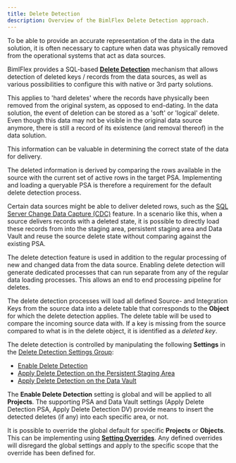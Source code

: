 ---
title: Delete Detection
description: Overview of the BimlFlex Delete Detection approach.
---
<head>
  <meta name="varigenceProduct" content="BimlFlex"></meta>
  <meta name="varigenceArticleType" content="Reference"></meta>
</head>

To be able to provide an accurate representation of the data in the data solution, it is often necessary to capture when data was physically removed from the operational systems that act as data sources.

BimlFlex provides a SQL-based [**Delete Detection**](./delete-detection) mechanism that allows detection of deleted keys / records from the data sources, as well as various possibilities to configure this with native or 3rd party solutions.

This applies to 'hard deletes' where the records have physically been removed from the original system, as opposed to end-dating. In the data solution, the event of deletion can be stored as a 'soft' or 'logical' delete. Even though this data may not be visible in the original data source anymore, there is still a record of its existence (and removal thereof) in the data solution.

This information can be valuable in determining the correct state of the data for delivery.

The deleted information is derived by comparing the rows available in the source with the current set of active rows in the target PSA. Implementing and loading a queryable PSA is therefore a requirement for the default delete detection process.

Certain data sources might be able to deliver deleted rows, such as the [SQL Server Change Data Capture (CDC)](https://docs.microsoft.com/en-us/sql/relational-databases/track-changes/about-change-data-capture-sql-server) feature. In a scenario like this, when a source delivers records with a deleted state, it is possible to directly load these records from into the staging area, persistent staging area and Data Vault and reuse the source delete state without comparing against the existing PSA.

The delete detection feature is used in addition to the regular processing of new and changed data from the data source. Enabling delete detection will generate dedicated processes that can run separate from any of the regular data loading processes. This allows an end to end processing pipeline for deletes.

The delete detection processes will load all defined Source- and Integration Keys from the source data into a delete table that corresponds to the **Object** for which the delete detection applies. The delete table will be used to compare the incoming source data with. If a key is missing from the source compared to what is in the delete object, it is identified as a *deleted key*.

The delete detection is controlled by manipulating the following **Settings** in the [Delete Detection Settings Group](../reference-documentation/reference-documentation-settings-index#delete-detection):

* [Enable Delete Detection](../reference-documentation/settings/DeleteDetectionEnabled)
* [Apply Delete Detection on the Persistent Staging Area](../reference-documentation/settings/DeleteDetectionApplyPsa)
* [Apply Delete Detection on the Data Vault](../reference-documentation/settings/DeleteDetectionApplyDv)

The **Enable Delete Detection** setting is global and will be applied to all **Projects**. The supporting PSA and Data Vault settings (Apply Delete Detection PSA, Apply Delete Detection DV) provide means to insert the detected deletes (if any) into each specific area, or not.

It is possible to override the global default for specific **Projects** or **Objects**. This can be implementing using [**Setting Overrides**](../metadata-editors/setting-editor#setting-overrides). Any defined overrides will disregard the global settings and apply to the specific scope that the override has been defined for.

